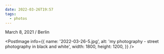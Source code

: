 ```yaml
---
date: 2022-03-26T19:57
tags:
  - photos
---
```


March 8, 2021 / Berlin

<PostImage
  info={{
    name: '2022-03-26-5.jpg',
    alt: 'my photography - street photography in black and white',
    width: 1800,
    height: 1200,
  }}
/>
